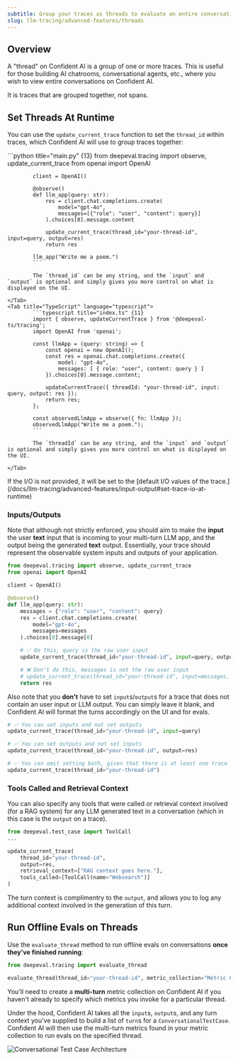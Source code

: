 ```yaml
---
subtitle: Group your traces as threads to evaluate an entire conversation workflow
slug: llm-tracing/advanced-features/threads
---
```


## Overview

A "thread" on Confident AI is a group of one or more traces. This is useful for those building AI chatrooms, conversational agents, etc., where you wish to view entire conversations on Confident AI.

<Info>
It is traces that are grouped together, not spans.
</Info>

## Set Threads At Runtime

You can use the `update_current_trace` function to set the `thread_id` within traces, which Confident AI will use to group traces together:

<Tabs>
    <Tab title="Python" language="python">
            ```python title="main.py" {13}
            from deepeval.tracing import observe, update_current_trace
            from openai import OpenAI
            
            client = OpenAI()
            
            @observe()
            def llm_app(query: str):
                res = client.chat.completions.create(
                    model="gpt-4o",
                    messages=[{"role": "user", "content": query}]
                ).choices[0].message.content
            
                update_current_trace(thread_id="your-thread-id", input=query, output=res)
                return res
            
            llm_app("Write me a poem.")
            ```

            The `thread_id` can be any string, and the `input` and `output` is optional and simply gives you more control on what is displayed on the UI.

    </Tab>
    <Tab title="TypeScript" language="typescript">
            ```typescript title="index.ts" {11}
            import { observe, updateCurrentTrace } from '@deepeval-ts/tracing';
            import OpenAI from 'openai';
            
            const llmApp = (query: string) => {
                const openai = new OpenAI();
                const res = openai.chat.completions.create({
                    model: "gpt-4o",
                    messages: [ { role: "user", content: query } ]
                }).choices[0].message.content;
                
                updateCurrentTrace({ threadId: "your-thread-id", input: query, output: res });
                return res;
            };

            const observedLlmApp = observe({ fn: llmApp });
            observedLlmApp("Write me a poem.");
            ```

            The `threadId` can be any string, and the `input` and `output` is optional and simply gives you more control on what is displayed on the UI.

    </Tab>

</Tabs>

<Note>
If the I/O is not provided, it will be set to the [default I/O values of the trace.](/docs/llm-tracing/advanced-features/input-output#set-trace-io-at-runtime) 
</Note>

### Inputs/Outputs

Note that although not strictly enforced, you should aim to make the **input** the user **text** input that is incoming to your multi-turn LLM app, and the output being the generated **text** output. Essentially, your trace should represent the observable system inputs and outputs of your application.

```python title="main.py" focus={1-12,15,19}
from deepeval.tracing import observe, update_current_trace
from openai import OpenAI

client = OpenAI()

@observe()
def llm_app(query: str):
    messages = {"role": "user", "content": query}
    res = client.chat.completions.create(
        model="gpt-4o",
        messages=messages
    ).choices[0].message[0]

    # ✅ Do this, query is the raw user input
    update_current_trace(thread_id="your-thread-id", input=query, output=res)

    # ❌ Don't do this, messages is not the raw user input
    # update_current_trace(thread_id="your-thread-id", input=messages, output=res)
    return res
```

Also note that you **don't** have to set `input`s/`output`s for a trace that does not contain an user input or LLM output. You can simply leave it blank, and Confident AI will format the turns accordingly on the UI and for evals.

```python title="example.py"
# ✅ You can set inputs and not set outputs
update_current_trace(thread_id="your-thread-id", input=query)

# ✅ You can set outputs and not set inputs
update_current_trace(thread_id="your-thread-id", output=res)

# ✅ You can omit setting both, given that there is at least one trace with input/output set for a thread
update_current_trace(thread_id="your-thread-id")
```


### Tools Called and Retrieval Context

You can also specify any tools that were called or retrieval context involved (for a RAG system) for any LLM generated text in a conversation (which in this case is the `output` on a trace).

```python title="main.py"
from deepeval.test_case import ToolCall
...

update_current_trace(
    thread_id="your-thread-id",
    output=res,
    retrieval_context=["RAG context goes here."],
    tools_called=[ToolCall(name="Websearch")]
)
```

The turn context is complimentry to the `output`, and allows you to log any additional context involved in the generation of this turn.

## Run Offline Evals on Threads

Use the `evaluate_thread` method to run offline evals on conversations **once they've finished running**:

```python title="main.py"
from deepeval.tracing import evaluate_thread

evaluate_thread(thread_id="your-thread-id", metric_collection="Metric Collection")
```


You'll need to create a **multi-turn** metric collection on Confident AI if you haven't already to specify which metrics you invoke for a particular thread.

Under the hood, Confident AI takes all the `input`s, `output`s, and any turn context you've supplied to build a list of `turn`s for a `ConversationalTestCase`. Confident AI will then use the multi-turn metrics found in your metric collection to run evals on the specified thread.

<Frame caption="Conversational Test Case Architecture">
  <img
    src="https://confident-docs.s3.us-east-1.amazonaws.com/concepts:conversational-test-case.svg"
    alt="Conversational Test Case Architecture"
  />
</Frame>
